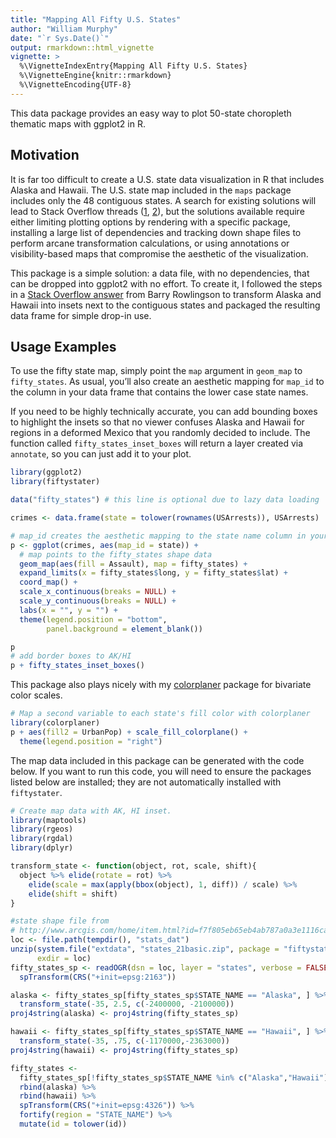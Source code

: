 ---
title: "Mapping All Fifty U.S. States"
author: "William Murphy"
date: "`r Sys.Date()`"
output: rmarkdown::html_vignette
vignette: >
  %\VignetteIndexEntry{Mapping All Fifty U.S. States}
  %\VignetteEngine{knitr::rmarkdown}
  %\VignetteEncoding{UTF-8}
---

This data package provides an easy way to plot 50-state choropleth thematic maps
with ggplot2 in R. 

## Motivation

It is far too difficult to create a U.S. state data visualization in R that
includes Alaska and Hawaii. The U.S. state map included in the `maps` package
includes only the 48 contiguous states. A search for existing
solutions will lead to Stack Overflow threads 
([1](http://stackoverflow.com/questions/13757771/),
[2](http://stackoverflow.com/questions/25530358/)), but the solutions available
require either limiting plotting options by rendering with a specific package,
installing
a large list of dependencies and tracking down shape files to perform 
arcane transformation calculations, 
or using
annotations or visibility-based maps that compromise the aesthetic of the
visualization.

This package is a simple solution: a data file, with no dependencies, that can
be dropped into ggplot2 with no effort. To create it, 
I followed the steps in a 
[Stack Overflow answer](http://stackoverflow.com/a/13767984) 
from Barry Rowlingson to 
transform Alaska and Hawaii into insets next to the contiguous states and
packaged the resulting data frame for simple drop-in use. 

## Usage Examples

To use the fifty state map, simply point the `map` argument in `geom_map`
to `fifty_states`. As usual, you'll also create an aesthetic mapping for 
`map_id` to the column in your data frame that contains the lower
case state names.

If you need to be highly technically accurate, you can add bounding boxes to 
highlight the insets so that no viewer confuses Alaska and Hawaii for regions in
a deformed Mexico that you randomly decided to include. 
The function called `fifty_states_inset_boxes` 
will return a layer created via `annotate`, so you can 
just add it to your plot. 

```{r example, fig.show='hold'}
library(ggplot2)
library(fiftystater)

data("fifty_states") # this line is optional due to lazy data loading

crimes <- data.frame(state = tolower(rownames(USArrests)), USArrests)

# map_id creates the aesthetic mapping to the state name column in your data
p <- ggplot(crimes, aes(map_id = state)) + 
  # map points to the fifty_states shape data
  geom_map(aes(fill = Assault), map = fifty_states) + 
  expand_limits(x = fifty_states$long, y = fifty_states$lat) +
  coord_map() +
  scale_x_continuous(breaks = NULL) + 
  scale_y_continuous(breaks = NULL) +
  labs(x = "", y = "") +
  theme(legend.position = "bottom", 
        panel.background = element_blank())

p
# add border boxes to AK/HI
p + fifty_states_inset_boxes() 
```

This package also plays nicely with my
[colorplaner](https://cran.r-project.org/package=colorplaner)
package for bivariate color scales.

```{r example_colorplaner, fig.width=6}
# Map a second variable to each state's fill color with colorplaner
library(colorplaner)
p + aes(fill2 = UrbanPop) + scale_fill_colorplane() +
  theme(legend.position = "right")
```

The map data included in this package can be generated with the code below. 
If you want to run this code, you
will need to ensure the packages listed below are installed; they are not
automatically
installed with `fiftystater`.

```{r makemap, message=FALSE, eval=FALSE}
# Create map data with AK, HI inset.
library(maptools)
library(rgeos)
library(rgdal)
library(dplyr)

transform_state <- function(object, rot, scale, shift){
  object %>% elide(rotate = rot) %>%
    elide(scale = max(apply(bbox(object), 1, diff)) / scale) %>%
    elide(shift = shift)
}

#state shape file from
# http://www.arcgis.com/home/item.html?id=f7f805eb65eb4ab787a0a3e1116ca7e5
loc <- file.path(tempdir(), "stats_dat")
unzip(system.file("extdata", "states_21basic.zip", package = "fiftystater"),
      exdir = loc)
fifty_states_sp <- readOGR(dsn = loc, layer = "states", verbose = FALSE) %>%
  spTransform(CRS("+init=epsg:2163"))

alaska <- fifty_states_sp[fifty_states_sp$STATE_NAME == "Alaska", ] %>%
  transform_state(-35, 2.5, c(-2400000, -2100000))
proj4string(alaska) <- proj4string(fifty_states_sp)

hawaii <- fifty_states_sp[fifty_states_sp$STATE_NAME == "Hawaii", ] %>%
  transform_state(-35, .75, c(-1170000,-2363000))
proj4string(hawaii) <- proj4string(fifty_states_sp)

fifty_states <-
  fifty_states_sp[!fifty_states_sp$STATE_NAME %in% c("Alaska","Hawaii"), ] %>%
  rbind(alaska) %>%
  rbind(hawaii) %>%
  spTransform(CRS("+init=epsg:4326")) %>%
  fortify(region = "STATE_NAME") %>%
  mutate(id = tolower(id))
```
